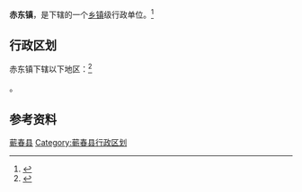 {{中国乡级行政区|42/11/26/101/000}}

'''赤东镇'''，是{{PRC admin/fullname|42/11/26/101/000|3}}下辖的一个[[乡镇|乡镇]]级行政单位。<ref>{{PRC admin/ref sgc|{{PRC admin/parent|42/11/26/101/000}}}}</ref>

== 行政区划 ==

赤东镇下辖以下地区：<ref>{{PRC admin/ref sgc|42/11/26/101/000}}</ref>

{{PRC admin/children|42/11/26/101/000}}。

== 参考资料 ==

{{reflist}}

{{湖北省黄冈市蕲春县行政区划}}
{{湖北行政区划小作品}}
[[Category:黄冈建制镇|蕲春县]]
[[Category:蕲春县行政区划|Category:蕲春县行政区划]]